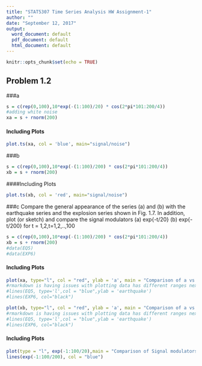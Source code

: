 ```yaml
---
title: "STAT5307 Time Series Analysis HW Assignment-1"
author: ""
date: "September 12, 2017"
output:
  word_document: default
  pdf_document: default
  html_document: default
---
```


```r
knitr::opts_chunk$set(echo = TRUE)
```

## Problem 1.2
###a
\usepackage{mathtools}
\usepackage{astsa}

```r
s = c(rep(0,100),10*exp(-(1:100)/20) * cos(2*pi*101:200/4))
#adding white noise
xa = s + rnorm(200)
```

#### Including Plots
```r
plot.ts(xa, col = 'blue', main="signal/noise")
```


###b
```r
s = c(rep(0,100),10*exp(-(1:100)/200) * cos(2*pi*101:200/4))
xb = s + rnorm(200)
```
####Including Plots
```r
plot.ts(xb, col = 'red', main="signal/noise")
```

###c
Compare the general appearance of the series (a) and (b) with the earthquake
series and the explosion series shown in Fig. 1.7. In addition, plot (or sketch)
and compare the signal modulators 
(a) exp{-t/20}
(b) exp{-t/200} for t = 1,2,t=1,2,..,100
```r
s = c(rep(0,100),10*exp(-(1:100)/200) * cos(2*pi*101:200/4))
xb = s + rnorm(200)
#data(EQ5)
#data(EXP6)
```
#### Including Plots
```r
plot(xa, type="l", col = "red", ylab = 'a', main = "Comparison of a vs b")
#rmarkdown is having issues with plotting data has different ranges next 2 lines commented out
#lines(EQ5, type='l',col = "blue",ylab = 'earthquake')
#lines(EXP6, col="black")

plot(xb, type="l", col = "red", ylab = 'a', main = "Comparison of a vs b")
#rmarkdown is having issues with plotting data has different ranges next 2 lines commented out
#lines(EQ5, type='l',col = "blue",ylab = 'earthquake')
#lines(EXP6, col="black")
```

#### Including Plots
```r
plot(type = "l", exp(-1:100/20),main = "Comparison of Signal modulators ", ylab=' t/20 in red, t/200 in blue', col = "red")
lines(exp(-1:100/200), col = "blue") 
```


